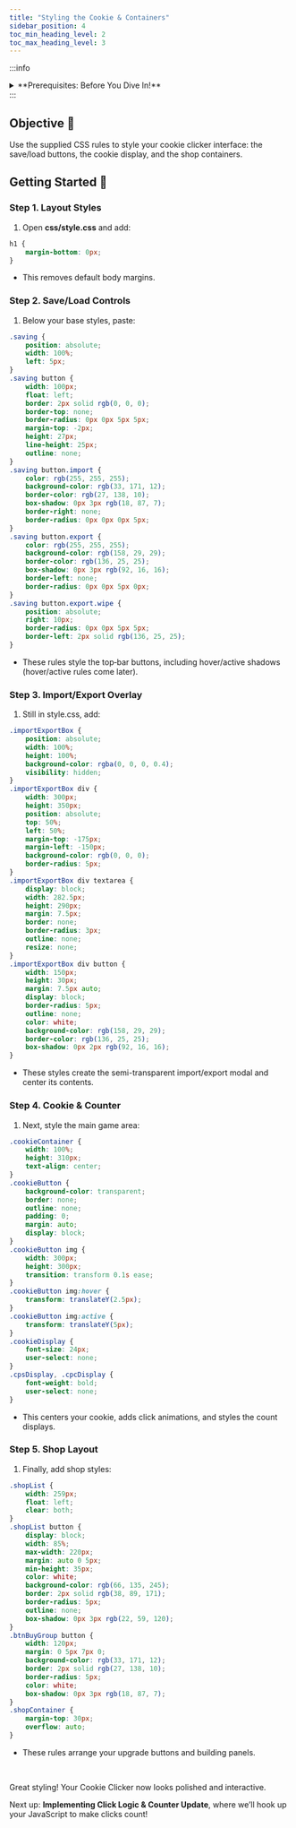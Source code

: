 ```yaml
---
title: "Styling the Cookie & Containers"
sidebar_position: 4
toc_min_heading_level: 2
toc_max_heading_level: 3
---
```


:::info
<details style={{border:'none'}}>
  <summary>**Prerequisites: Before You Dive In!**</summary>

  - You have completed **Cookie Clicker 1 – Project Setup & HTML Structure**.  
  - Your project contains **index.html** and an empty **css/style.css**.  
  - You have placed `cookie.png` in the `images/` folder.  
</details>
:::

## Objective 🧐

Use the supplied CSS rules to style your cookie clicker interface: the save/load buttons, the cookie display, and the shop containers.

## Getting Started 🚩

### Step 1. Layout Styles

1. Open **css/style.css** and add:

```css
h1 {
    margin-bottom: 0px;
}
```
- This removes default body margins.

### Step 2. Save/Load Controls

1. Below your base styles, paste:

```css
.saving {
    position: absolute;
    width: 100%;
    left: 5px;
}
.saving button {
    width: 100px;
    float: left;
    border: 2px solid rgb(0, 0, 0);
    border-top: none;
    border-radius: 0px 0px 5px 5px;
    margin-top: -2px;
    height: 27px;
    line-height: 25px;
    outline: none;
}
.saving button.import {
    color: rgb(255, 255, 255);
    background-color: rgb(33, 171, 12);
    border-color: rgb(27, 138, 10);
    box-shadow: 0px 3px rgb(18, 87, 7);
    border-right: none;
    border-radius: 0px 0px 0px 5px;
}
.saving button.export {
    color: rgb(255, 255, 255);
    background-color: rgb(158, 29, 29);
    border-color: rgb(136, 25, 25);
    box-shadow: 0px 3px rgb(92, 16, 16);
    border-left: none;
    border-radius: 0px 0px 5px 0px;
}
.saving button.export.wipe {
    position: absolute;
    right: 10px;
    border-radius: 0px 0px 5px 5px;
    border-left: 2px solid rgb(136, 25, 25);
}
```
- These rules style the top‐bar buttons, including hover/active shadows (hover/active rules come later).

### Step 3. Import/Export Overlay

1. Still in style.css, add:

```css
.importExportBox {
    position: absolute;
    width: 100%;
    height: 100%;
    background-color: rgba(0, 0, 0, 0.4);
    visibility: hidden;
}
.importExportBox div {
    width: 300px;
    height: 350px;
    position: absolute;
    top: 50%;
    left: 50%;
    margin-top: -175px;
    margin-left: -150px;
    background-color: rgb(0, 0, 0);
    border-radius: 5px;
}
.importExportBox div textarea {
    display: block;
    width: 282.5px;
    height: 290px;
    margin: 7.5px;
    border: none;
    border-radius: 3px;
    outline: none;
    resize: none;
}
.importExportBox div button {
    width: 150px;
    height: 30px;
    margin: 7.5px auto;
    display: block;
    border-radius: 5px;
    outline: none;
    color: white;
    background-color: rgb(158, 29, 29);
    border-color: rgb(136, 25, 25);
    box-shadow: 0px 2px rgb(92, 16, 16);
}
```
- These styles create the semi-transparent import/export modal and center its contents.

### Step 4. Cookie & Counter

1. Next, style the main game area:

```css
.cookieContainer {
    width: 100%;
    height: 310px;
    text-align: center;
}
.cookieButton {
    background-color: transparent;
    border: none;
    outline: none;
    padding: 0;
    margin: auto;
    display: block;
}
.cookieButton img {
    width: 300px;
    height: 300px;
    transition: transform 0.1s ease;
}
.cookieButton img:hover {
    transform: translateY(2.5px);
}
.cookieButton img:active {
    transform: translateY(5px);
}
.cookieDisplay {
    font-size: 24px;
    user-select: none;
}
.cpsDisplay, .cpcDisplay {
    font-weight: bold;
    user-select: none;
}
```
- This centers your cookie, adds click animations, and styles the count displays.

### Step 5. Shop Layout

1. Finally, add shop styles:

```css
.shopList {
    width: 259px;
    float: left;
    clear: both;
}
.shopList button {
    display: block;
    width: 85%;
    max-width: 220px;
    margin: auto 0 5px;
    min-height: 35px;
    color: white;
    background-color: rgb(66, 135, 245);
    border: 2px solid rgb(38, 89, 171);
    border-radius: 5px;
    outline: none;
    box-shadow: 0px 3px rgb(22, 59, 120);
}
.btnBuyGroup button {
    width: 120px;
    margin: 0 5px 7px 0;
    background-color: rgb(33, 171, 12);
    border: 2px solid rgb(27, 138, 10);
    border-radius: 5px;
    color: white;
    box-shadow: 0px 3px rgb(18, 87, 7);
}
.shopContainer {
    margin-top: 30px;
    overflow: auto;
}
```
- These rules arrange your upgrade buttons and building panels.
<br />

Great styling! Your Cookie Clicker now looks polished and interactive.

Next up: **Implementing Click Logic & Counter Update**, where we’ll hook up your JavaScript to make clicks count!
